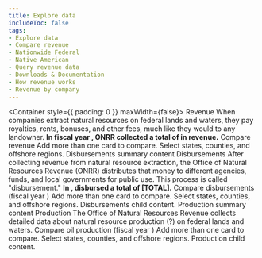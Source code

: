 ```yaml
---
title: Explore data
includeToc: false
tags: 
- Explore data
- Compare revenue
- Nationwide Federal
- Native American
- Query revenue data
- Downloads & Documentation
- How revenue works
- Revenue by company
---
```


<Container style={{ padding: 0 }} maxWidth={false}>
  <Box mb={10}>
    <ExploreData>
      <Revenue>
        <MapContext>
          <RevenueMap />
          <SummaryCards>
            <RevenueSummaryTrends />
            <RevenueSummaryTopCommodities />
          </SummaryCards>
        </MapContext>
        <CompareContext>
          <Container>
            <Grid container>
              <Grid item md={12}>
                <Box mb={1} color="secondary.main" borderBottom={5}>
                  <Box component="h2" color="secondary.dark">Revenue</Box>
                </Box>
                <Typography variant="body1">
                  When companies extract natural resources on federal lands and waters, they pay royalties, rents, bonuses, and other fees, much like they would to any landowner. <strong>In fiscal year <Year />, ONRR collected a total of <LocationTotal location='Nationwide Federal' /> in revenue.</strong>
                </Typography>
              </Grid>
            </Grid>
          </Container>
          <PageSubMenu />
          <Container>
            <Grid container>
              <Grid item md={12}>
                <Box color="secondary.main" mt={5} mb={2} borderBottom={2}>
                  <Box component="h3" color="secondary.dark">Compare revenue</Box>
                </Box>
                <Box fontSize="body1.fontSize">
                  Add more than one card to compare.  Select states, counties, and offshore regions.
                </Box>
              </Grid>
            </Grid>
          </Container>
          <Container>
            <Grid container>
              <Grid item md={12}>
                <DetailCards> 
                  <RevenueDetailTrends />
                  <RevenueDetailCommodities />
                  <RevenueDetailTypes />
                </DetailCards>
              </Grid>
            </Grid>
          </Container> 
        </CompareContext>
        <NationalSummary title="Nationwide revenue summary" />
        <TopLocations title="Top locations" />
        <Commodities title="Top commodities" />
        <Company title="Revenue by company" />
      </Revenue>
      <Disbursements>
        <MapContext>
          <DisbursementsMap />
          <SummaryCards>
            <Box>Disbursements summary content</Box>
          </SummaryCards>
        </MapContext>
        <CompareContext>
          <Container>
            <Grid container>
              <Grid item md={12}>
                <Box mb={1} color="secondary.main" borderBottom={5}>
                  <Box component="h2" color="secondary.dark">Disbursements</Box>
                </Box>
                <Typography variant="body1">
                  After collecting revenue from natural resource extraction, the Office of Natural Resources Revenue (ONRR) distributes that money to different agencies, funds, and local governments for public use. This process is called "disbursement." <strong>In <Year />, disbursed a total of [TOTAL].</strong>
                </Typography>
              </Grid>
            </Grid>
          </Container>
          <PageSubMenu />
          <Container>
            <Grid container>
              <Grid item md={12}>
                <Box color="secondary.main" mt={5} mb={2} borderBottom={2}>
                  <Box component="h3" color="secondary.dark">Compare disbursements (fiscal year <Year />)</Box>
                </Box>
                <Box fontSize="body1.fontSize">
                  Add more than one card to compare.  Select states, counties, and offshore regions.
                </Box>
              </Grid>
            </Grid>
          </Container>
          <Container>
            <Grid container>
              <Grid item md={12}>
                <DetailCards> 
                  <Box>Disbursements child content.</Box>
                </DetailCards>
              </Grid>
            </Grid>
          </Container> 
        </CompareContext>
      </Disbursements>
      <Production>
        <MapContext>
          <ProductionMap />
          <SummaryCards>
            <Box>Production summary content</Box>
          </SummaryCards>
        </MapContext>
        <CompareContext>
          <Container>
            <Grid container>
              <Grid item md={12}>
                <Box mb={1} color="secondary.main" borderBottom={5}>
                  <Box component="h2" color="secondary.dark">Production</Box>
                </Box>
                <Typography variant="body1">
                  The Office of Natural Resources Revenue collects detailed data about natural resource production (?) on federal lands and waters.
                </Typography>
              </Grid>
            </Grid>
          </Container>
          <PageSubMenu />
          <Container>
            <Grid container>
              <Grid item md={12}>
                <Box color="secondary.main" mt={5} mb={2} borderBottom={2}>
                  <Box component="h3" color="secondary.dark">Compare oil production (fiscal year <Year />)</Box>
                </Box>
                <Box fontSize="body1.fontSize">
                  Add more than one card to compare.  Select states, counties, and offshore regions.
                </Box>
              </Grid>
            </Grid>
          </Container>
          <Container>
            <Grid container>
              <Grid item md={12}>
                <DetailCards> 
                  <Box>Production child content.</Box>
                </DetailCards>
              </Grid>
            </Grid>
          </Container> 
        </CompareContext>
      </Production>
    </ExploreData>
  </Box>
</Container>


